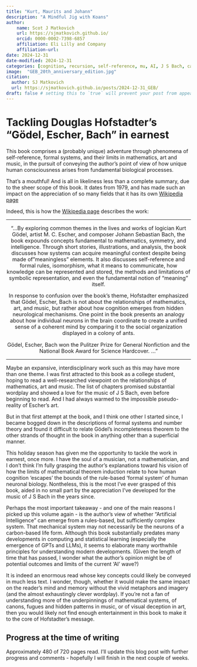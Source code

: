 ```yaml
---
title: "Kurt, Maurits and Johann"
description: "A Mindful Jig with Koans"
author:
    name: Scot J Matkovich
    url: https://sjmatkovich.github.io/
    orcid: 0000-0002-7398-6857
    affiliation: Eli Lilly and Company
    affiliation-url:  
date: 2024-12-31
date-modified: 2024-12-31
categories: [cognition, recursion, self-reference, mu, AI, J S Bach, canon, fugue] # self-defined categories
image:  "GEB_20th_anniversary_edition.jpg"
citation:
  author: SJ Matkovich
  url: https://sjmatkovich.github.io/posts/2024-12-31_GEB/ 
draft: false # setting this to `true` will prevent your post from appearing on your listing page until you're ready!
---
```


# Tackling Douglas Hofstadter's "Gödel, Escher, Bach" in earnest

This book comprises a (probably unique) adventure through phenomena of self-reference, formal systems, and their limits in mathematics, art and music, in the pursuit of conveying the author's point of view of how unique human consciousness arises from fundamental biological processes.\

That's a mouthful! And is all in likeliness less than a complete summary, due to the sheer scope of this book. It dates from 1979, and has made such an impact on the appreciation of so many fields that it has its own [Wikipedia page](https://en.wikipedia.org/wiki/G%C3%B6del,_Escher,_Bach)\

Indeed, this is how the [Wikipedia page](https://en.wikipedia.org/wiki/G%C3%B6del,_Escher,_Bach) describes the work:

------------------------------------------------------------------------

<center>

::: {style="font-size: 0.9rem;"}
"...By exploring common themes in the lives and works of logician Kurt Gödel, artist M. C. Escher, and composer Johann Sebastian Bach, the book expounds concepts fundamental to mathematics, symmetry, and intelligence. Through short stories, illustrations, and analysis, the book discusses how systems can acquire meaningful context despite being made of "meaningless" elements. It also discusses self-reference and formal rules, isomorphism, what it means to communicate, how knowledge can be represented and stored, the methods and limitations of symbolic representation, and even the fundamental notion of "meaning" itself.

In response to confusion over the book's theme, Hofstadter emphasized that Gödel, Escher, Bach is not about the relationships of mathematics, art, and music, but rather about how cognition emerges from hidden neurological mechanisms. One point in the book presents an analogy about how individual neurons in the brain coordinate to create a unified sense of a coherent mind by comparing it to the social organization displayed in a colony of ants.

Gödel, Escher, Bach won the Pulitzer Prize for General Nonfiction and the National Book Award for Science Hardcover. ..."
:::

</center>

------------------------------------------------------------------------

Maybe an expansive, interdisciplinary work such as this may have more than one theme. I was first attracted to this book as a college student, hoping to read a well-researched viewpoint on the relationships of mathematics, art and music. The list of chapters promised substantial wordplay and showed a love for the music of J S Bach, even before beginning to read. And I had always warmed to the impossible pseudo-reality of Escher's art.\

But in that first attempt at the book, and I think one other I started since, I became bogged down in the descriptions of formal systems and number theory and found it difficult to relate Gödel's incompleteness theorem to the other strands of thought in the book in anything other than a superficial manner.\

This holiday season has given me the opportunity to tackle the work in earnest, once more. I have the soul of a musician, not a mathematician, and I don't think I'm fully grasping the author's explanations toward his vision of how the limits of mathematical theorem induction relate to how human cognition 'escapes' the bounds of the rule-based 'formal system' of human neuronal biology. Nontheless, this is the most I've ever grasped of this book, aided in no small part by the appreciation I've developed for the music of J S Bach in the years since.\

Perhaps the most important takeaway - and one of the main reasons I picked up this volume again - is the author's view of whether "Artificial Intelligence" can emerge from a rules-based, but sufficiently complex system. That mechanical system may not necessarily be the neurons of a carbon-based life form. Although this book substantially predates many developments in computing and statistical learning (especially the emergence of GPTs and LLMs), it seems to elaborate many worthwhile principles for understanding modern developments. (Given the length of time that has passed, I wonder what the author's opinion might be of potential outcomes and limits of the current 'AI' wave?)\

It is indeed an enormous read whose key concepts could likely be conveyed in much less text. I wonder, though, whether it would make the same impact on the reader's mind and memory without the vivid metaphors and imagery (and the almost exhaustingly clever wordplay). If you're not a fan of understanding more of the underpinnings of mathematical systems, of canons, fugues and hidden patterns in music, or of visual deception in art, then you would likely not find enough entertainment in this book to make it to the core of Hofstadter's message.\

## Progress at the time of writing

Approximately 480 of 720 pages read. I'll update this blog post with further progress and comments - hopefully I will finish in the next couple of weeks.
